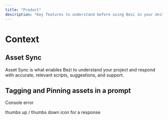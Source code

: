 ```yaml
---
title: "Product"
description: "Key features to understand before using Bezi in your Unity project."
---
```


# Context

## Asset Sync

Asset Sync is what enables Bezi to understand your project and respond with accurate, relevant  scripts, suggestions, and support. 

## Tagging and Pinning assets in a prompt

Console error

thumbs up / thumbs down icon for a response